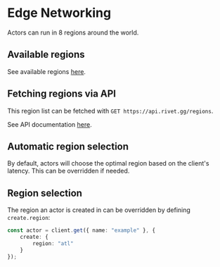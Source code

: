 # Edge Networking

Actors can run in 8 regions around the world.

## Available regions

See available regions [here](/docs/regions).

## Fetching regions via API

This region list can be fetched with `GET https://api.rivet.gg/regions`.

See API documentation [here](/docs/api/actor/regions/list).

## Automatic region selection

By default, actors will choose the optimal region based on the client's latency. This can be overridden if needed.

## Region selection

The region an actor is created in can be overridden by defining `create.region`:

```typescript {{ "title": "client.ts" }}
const actor = client.get({ name: "example" }, {
    create: {
        region: "atl"
    }
});
```
